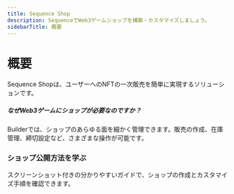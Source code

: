```yaml
---
title: Sequence Shop
description: SequenceでWeb3ゲームショップを構築・カスタマイズしましょう。
sidebarTitle: 概要
---
```


# 概要
Sequence Shopは、ユーザーへのNFTの一次販売を簡単に実現するソリューションです。

##### なぜWeb3ゲームにショップが必要なのですか？
Builderでは、ショップのあらゆる面を細かく管理できます。販売の作成、在庫管理、締切設定など、さまざまな操作が可能です。

### ショップ公開方法を学ぶ

<CardGroup cols={2}>
  <Card title="9ステップでわかるガイド" icon="book-open" href="/solutions/payments/shop/guide">
    スクリーンショット付きの分かりやすいガイドで、ショップの作成とカスタマイズ手順を確認できます。
  </Card>
</CardGroup>